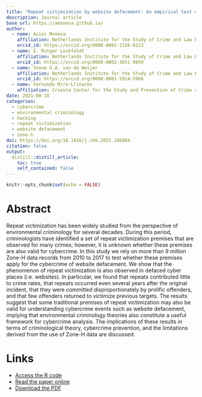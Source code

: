```yaml
---
title: "Repeat victimization by website defacement: An empirical test of premises from an environmental criminology perspective"
description: Journal article
base_url: https://amoneva.github.io/
author:
  - name: Asier Moneva
    affiliation: Netherlands Institute for the Study of Crime and Law Enforcement (NSCR) & Centre of Expertise Cyber Security at The Hague University of Applied Sciences
    orcid_id: https://orcid.org/0000-0002-2156-0213
  - name: E. Rutger Leukfeldt
    affiliation: Netherlands Institute for the Study of Crime and Law Enforcement (NSCR) & Centre of Expertise Cyber Security at The Hague University of Applied Sciences
    orcid_id: https://orcid.org/0000-0002-3051-0859
  - name: Steve G.A. van de Weijer
    affiliation: Netherlands Institute for the Study of Crime and Law Enforcement (NSCR)
    orcid_id: https://orcid.org/0000-0001-5914-5966
  - name: Fernando Miró-Llinares
    affiliation: Crimina Center for the Study and Prevention of Crime at Miguel Hernandez University
date: 2021-08-18
categories:
  - cybercrime
  - environmental criminology
  - hacking
  - repeat victimization
  - website defacement
  - zone-h
doi: https://doi.org/10.1016/j.chb.2021.106984
citation: false
output:
  distill::distill_article:
    toc: true
    self_contained: false
---
```


```r
knitr::opts_chunk$set(echo = FALSE)
```

# Abstract

Repeat victimization has been widely studied from the perspective of environmental criminology for several decades. During this period, criminologists have identified a set of repeat victimization premises that are observed for many crimes; however, it is unknown whether these premises are also valid for cybercrime. In this study we rely on more than 9 million Zone-H data records from 2010 to 2017 to test whether these premises apply for the cybercrime of website defacement. We show that the phenomenon of repeat victimization is also observed in defaced cyber places (i.e. websites). In particular, we found that repeats contributed little to crime rates, that repeats occurred even several years after the original incident, that they were committed disproportionately by prolific offenders, and that few offenders returned to victimize previous targets. The results suggest that some traditional premises of repeat victimization may also be valid for understanding cybercrime events such as website defacement, implying that environmental criminology theories also constitute a useful framework for cybercrime analysis. The implications of these results in terms of criminological theory, cybercrime prevention, and the limitations derived from the use of Zone-H data are discussed.

# Links

-   [Access the R code](https://github.com/amoneva/code_papers)
-   [Read the paper online](https://www.sciencedirect.com/science/article/pii/S0747563221003071)
-   [Download the PDF](moneva_2021_repeat_victimization_by_website_defacement.pdf)
